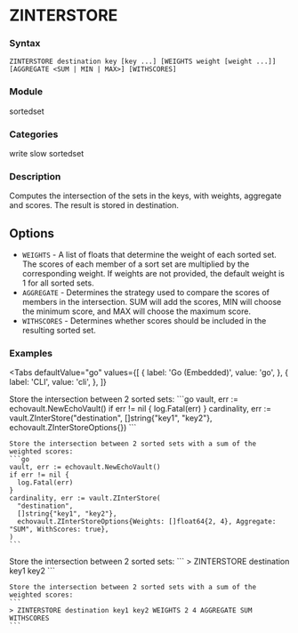 
# ZINTERSTORE

### Syntax
```
ZINTERSTORE destination key [key ...] [WEIGHTS weight [weight ...]] [AGGREGATE <SUM | MIN | MAX>] [WITHSCORES]
```

### Module
<span className="acl-category">sortedset</span>

### Categories 
<span className="acl-category">write</span>
<span className="acl-category">slow</span>
<span className="acl-category">sortedset</span>

### Description 
Computes the intersection of the sets in the keys, with weights, aggregate and scores.
The result is stored in destination.

## Options 
- `WEIGHTS` - A list of floats that determine the weight of each sorted set. The scores of each member
of a sort set are multiplied by the corresponding weight. If weights are not provided, the default weight
is 1 for all sorted sets.
- `AGGREGATE` - Determines the strategy used to compare the scores of members in the intersection.
SUM will add the scores, MIN will choose the minimum score, and MAX will choose the maximum score.
- `WITHSCORES` - Determines whether scores should be included in the resulting sorted set.

### Examples

<Tabs
  defaultValue="go"
  values={[
    { label: 'Go (Embedded)', value: 'go', },
    { label: 'CLI', value: 'cli', },
  ]}
>
  <TabItem value="go">
    Store the intersection between 2 sorted sets:
    ```go
    vault, err := echovault.NewEchoVault()
    if err != nil {
      log.Fatal(err)
    }
    cardinality, err := vault.ZInterStore("destination", []string{"key1", "key2"}, echovault.ZInterStoreOptions{})
    ```
    
    Store the intersection between 2 sorted sets with a sum of the weighted scores:
    ```go
    vault, err := echovault.NewEchoVault()
    if err != nil {
      log.Fatal(err)
    }
    cardinality, err := vault.ZInterStore(
      "destination",
      []string{"key1", "key2"},
      echovault.ZInterStoreOptions{Weights: []float64{2, 4}, Aggregate: "SUM", WithScores: true},
    )
    ```
  </TabItem>
  <TabItem value="cli">
    Store the intersection between 2 sorted sets:
    ```
    > ZINTERSTORE destination key1 key2
    ```
    
    Store the intersection between 2 sorted sets with a sum of the weighted scores:
    ```
    > ZINTERSTORE destination key1 key2 WEIGHTS 2 4 AGGREGATE SUM WITHSCORES
    ```
  </TabItem>
</Tabs>
  